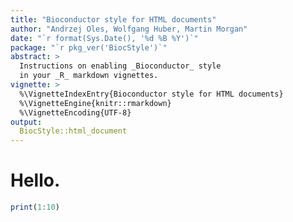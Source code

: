 ```yaml
---
title: "Bioconductor style for HTML documents"
author: "Andrzej Oles, Wolfgang Huber, Martin Morgan"
date: "`r format(Sys.Date(), '%d %B %Y')`"
package: "`r pkg_ver('BiocStyle')`"
abstract: >
  Instructions on enabling _Bioconductor_ style 
  in your _R_ markdown vignettes.
vignette: >
  %\VignetteIndexEntry{Bioconductor style for HTML documents}
  %\VignetteEngine{knitr::rmarkdown}
  %\VignetteEncoding{UTF-8}
output: 
  BiocStyle::html_document
---
```


# Hello.

```r
print(1:10)
```

